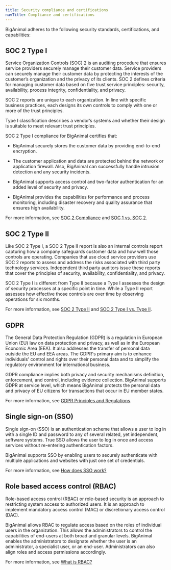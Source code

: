 ```yaml
---
title: Security compliance and certifications
navTitle: Compliance and certifications
---
```


BigAnimal adheres to the following security standards, certifications, and capabilities: 

## SOC 2 Type I

Service Organization Controls (SOC) 2 is an auditing procedure that ensures service providers securely manage their customer data. Service providers can securely manage their customer data by protecting the interests of the customer’s organization and the privacy of its clients. SOC 2 defines criteria for managing customer data based on five trust service principles: security, availability, process integrity, confidentiality, and privacy.  

SOC 2 reports are unique to each organization. In line with specific business practices, each designs its own controls to comply with one or more of the trust principles.

Type I classification describes a vendor’s systems and whether their design is suitable to meet relevant trust principles.

SOC 2 Type I compliance for BigAnimal certifies that:

- BigAnimal securely stores the customer data by providing end-to-end encryption. 

- The customer application and data are protected behind the network or application firewall. Also, BigAnimal can successfully handle intrusion detection and any security incidents. 

- BigAnimal supports access control and two-factor authentication for an added level of security and privacy. 

- BigAnimal provides the capabilities for performance and process monitoring, including disaster recovery and quality assurance that ensures high availability.

For more information, see [SOC 2 Compliance](https://www.imperva.com/learn/data-security/soc-2-compliance/) and [SOC 1 vs. SOC 2](https://linfordco.com/blog/soc-1-vs-soc-2-audit-reports/).

## SOC 2 Type II

Like SOC 2 Type I, a SOC 2 Type II report is also an internal controls report capturing how a company safeguards customer data and how well those controls are operating. Companies that use cloud service providers use SOC 2 reports to assess and address the risks associated with third party technology services. Independent third party auditors issue these reports that cover the principles of security, availability, confidentiality, and privacy.

SOC 2 Type I is different from Type II because a Type I assesses the design of security processes at a specific point in time. While a Type II report assesses how effective those controls are over time by observing operations for six months.

For more information, see [SOC 2 Type II](https://www.onelogin.com/compliance/soc-2-type-2) and [SOC 2 Type I vs. Type II](https://blog.rsisecurity.com/soc-2-type-1-vs-type-2-whats-the-difference/).

## GDPR

The General Data Protection Regulation (GDPR) is a regulation in European Union (EU) law on data protection and privacy, as well as in the European Economic Area (EEA). It also addresses the transfer of personal data outside the EU and EEA areas. The GDPR's primary aim is to enhance individuals' control and rights over their personal data and to simplify the regulatory environment for international business.

GDPR compliance implies both privacy and security mechanisms definition, enforcement, and control, including evidence collection. 
BigAnimal supports GDPR at service level, which means BigAnimal protects the personal data and privacy of EU citizens for transactions that occur in EU member states.

For more information, see [GDPR Principles and Regulations](https://gdpr-info.eu/).

## Single sign-on (SSO)

Single sign-on (SSO) is an authentication scheme that allows a user to log in with a single ID and password to any of several related, yet independent, software systems. True SSO allows the user to log in once and access services without re-entering authentication factors. 

BigAnimal supports SSO by enabling users to securely authenticate with multiple applications and websites with just one set of credentials.

For more information, see [How does SSO work?](https://www.onelogin.com/learn/how-single-sign-on-works)

## Role based access control (RBAC)

Role-based access control (RBAC) or role-based security is an approach to restricting system access to authorized users. It is an approach to implement mandatory access control (MAC) or discretionary access control (DAC).

BigAnimal allows RBAC to regulate access based on the roles of individual users in the organization. This allows the administrators to control the capabilities of end-users at both broad and granular levels. BigAnimal enables the administrators to designate whether the user is an administrator, a specialist user, or an end-user. Administrators can also align roles and access permissions accordingly.

For more information, see [What is RBAC?](https://digitalguardian.com/blog/what-role-based-access-control-rbac-examples-benefits-and-more)